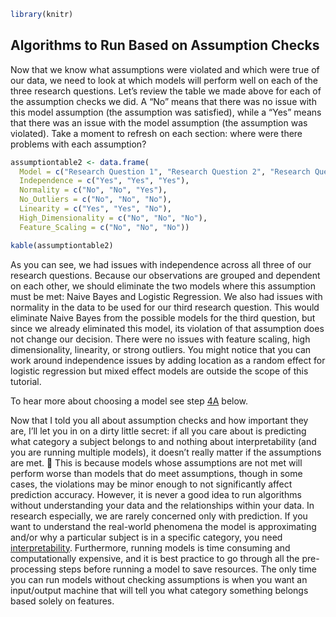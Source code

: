 ```r
library(knitr)
```

## Algorithms to Run Based on Assumption Checks

Now that we know what assumptions were violated and which were true of our data, we need to look at which models will perform well on each of the three research questions. Let's review the table we made above for each of the assumption checks we did. A "No" means that there was no issue with this model assumption (the assumption was satisfied), while a "Yes" means that there was an issue with the model assumption (the assumption was violated). Take a moment to refresh on each section: where were there problems with each assumption?

```r
assumptiontable2 <- data.frame(
  Model = c("Research Question 1", "Research Question 2", "Research Question 3"),
  Independence = c("Yes", "Yes", "Yes"),
  Normality = c("No", "No", "Yes"),
  No_Outliers = c("No", "No", "No"),
  Linearity = c("Yes", "Yes", "No"), 
  High_Dimensionality = c("No", "No", "No"),
  Feature_Scaling = c("No", "No", "No"))

kable(assumptiontable2)
```

As you can see, we had issues with independence across all three of our research questions. Because our observations are grouped and dependent on each other, we should eliminate the two models where this assumption must be met: Naive Bayes and Logistic Regression. We also had issues with normality in the data to be used for our third research question. This would eliminate Naive Bayes from the possible models for the third question, but since we already eliminated this model, its violation of that assumption does not change our decision. There were no issues with feature scaling, high dimensionality, linearity, or strong outliers. You might notice that you can work around independence issues by adding location as a random effect for logistic regression but mixed effect models are outside the scope of this tutorial. 

To hear more about choosing a model see step [4A](#4a) below.

Now that I told you all about assumption checks and how important they are, I'll let you in on a dirty little secret: if all you care about is predicting what category a subject belongs to and nothing about interpretability (and you are running multiple models), it doesn't really matter if the assumptions are met. 🤯 This is because models whose assumptions are not met will perform worse than models that do meet assumptions, though in some cases, the violations may be minor enough to not significantly affect prediction accuracy. However, it is never a good idea to run algorithms without understanding your data and the relationships within your data. In research especially, we are rarely concerned only with prediction. If you want to understand the real-world phenomena the model is approximating and/or why a particular subject is in a specific category, you need [interpretability](https://docs.aws.amazon.com/whitepapers/latest/ml-best-practices-healthcare-life-sciences/model-interpretability.html#:~:text=There%20is%20a%20tradeoff%20between,by%20the%20model%20is%20key.). Furthermore, running models is time consuming and computationally expensive, and it is best practice to go through all the pre-processing steps before running a model to save resources. The only time you can run models without checking assumptions is when you want an input/output machine that will tell you what category something belongs based solely on features.
